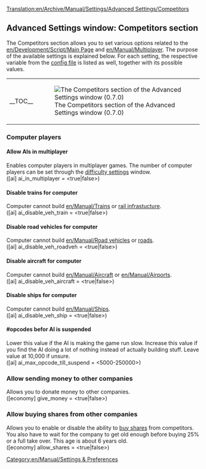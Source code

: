 [[Translation:en/Archive/Manual/Settings/Advanced Settings/Competitors]]
{{en/Warning|Information on this page applies to 0.7.x and up. See [[en/Archive/Manual/Settings/Configuring patches]] for information of how to change settings in 0.6.x and earlier.}}
{{en/Archive/Manual/Settings/Advanced Settings}}

==Advanced Settings window: Competitors section==
The Competitors section allows you to set various options related to the [[en/Development/Script/Main Page]] and [[en/Manual/Multiplayer]]. The purpose of the available settings is explained below. For each setting, the respective variable from the [[en/Archive/Manual/Settings/Openttd.cfg|config file]] is listed as well, together with its possible values.
{| align="center"
|- valign="top"
|__TOC__
|[[File:en/Archive/Manual/Settings/Advset competitors.png|frame|left|The Competitors section of the Advanced Settings window (0.7.0)]]
|}

===Computer players===
====Allow AIs in multiplayer====
Enables computer players in multiplayer games. The number of computer players can be set through the [[en/Archive/Manual/Settings/Difficulty|difficulty settings]] window.
<br />([ai] ai_in_multiplayer = <true|false>)

====Disable trains for computer====
Computer cannot build [[en/Manual/Trains]] or [[en/Manual/Railway construction|rail infrastucture]].
<br />([ai] ai_disable_veh_train = <true|false>)

====Disable road vehicles for computer====
Computer cannot build [[en/Manual/Road vehicles]] or [[en/Manual/Roadway construction|roads]].
<br />([ai] ai_disable_veh_roadveh = <true|false>)

====Disable aircraft for computer====
Computer cannot build [[en/Manual/Aircraft]] or [[en/Manual/Airports]].
<br />([ai] ai_disable_veh_aircraft = <true|false>)

====Disable ships for computer====
Computer cannot build [[en/Manual/Ships]].
<br />([ai] ai_disable_veh_ship = <true|false>)

====#opcodes befor AI is suspended====
Lower this value if the AI is making the game run slow. Increase this value if you find the AI doing a lot of nothing instead of actually building stuff. Leave value at 10,000 if unsure.
<br />([ai] ai_max_opcode_till_suspend = <5000-250000>)

===Allow sending money to other companies===
Allows you to donate money to other companies.
<br />([economy] give_money = <true|false>)

===Allow buying shares from other companies===
Allows you to enable or disable the ability to [[en/Manual/Economy|buy shares]] from competitors. You also have to wait for the company to get old enough before buying 25% or a full take over. This age is about 6 years old.
<br />([economy] allow_shares = <true|false>)





[[Category:en/Manual/Settings & Preferences]]